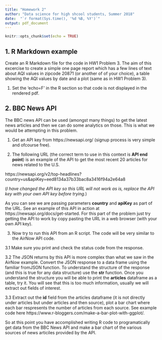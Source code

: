 ---
title: "Homework 2"
author: "Data science for high shcool students, Summer 2018"
date:  "`r format(Sys.time(), '%d %B, %Y')`"
output: pdf_document
---

```{r setup, include=FALSE}
knitr::opts_chunk$set(echo = TRUE)
```

## 1. R Markdown example

Create an R Markdown file for the code in HW1 Problem 3. The aim of this excercise to create a simple one page report which has a few lines of text about AQI values in zipcode 20871 (or another of of your choice), a table showing the AQI values by date and a plot (same as in HW1 Problem 3).

1. Set the 'echo=F' in the R section so that code is not displayed in the rendered pdf.

## 2. BBC News API

The BBC news API can be used (amongst many things) to get the latest news articles and then we can do some analytics on those. This is what we would be attempting in this problem.

1. Get an API key from https://newsapi.org/ (signup process is very simple and ofcourse free).

2. The following URL (the correct term to use in this context is **API end point**) is an example of the API to get the most recent 20 articles for news related to the U.S. 

https://newsapi.org/v2/top-headlines?country=us&apiKey=eed8134a37b33bac8a3416f94a2e64a8

(*I have changed the API key so this URL will not work as is, replace the API key with your own API key before trying.*)

As you can see we are passing parameters **country** and **apiKey** as part of the URL. See an example of this API in action at https://newsapi.org/docs/get-started. For this part of the problem just try getting the API to work by copy pasting the URL in a web browser (with your own API key).

3. Now try to run this API from an R script. The code will be very similar to the AirNow API code. 

3.1 Make sure you print and check the status code from the response.

3.2 The JSON returns by this API is more complex than what we saw in the AirNow example. Convert the JSON response to a data frame using the familiar fromJSON function. To understand the structure of the response (and this is true for any data structure) use the **str** function. Once you understand the structure you will be able to print the **articles** dataframe as a table, try it. You will see that this is too much information, usually we will extract out fields of interest.

3.3 Extract out the **id** field from the articles dataframe (it is not directly under articles but under articles and then source), plot a bar chart where each bar respresents the number of articles from each source. See example code here https://www.r-bloggers.com/make-a-bar-plot-with-ggplot/.

So at this point you have accomplished writing R code to programatically get data from the BBC News API and make a bar chart of the various sources of news articiles provided by the API.
